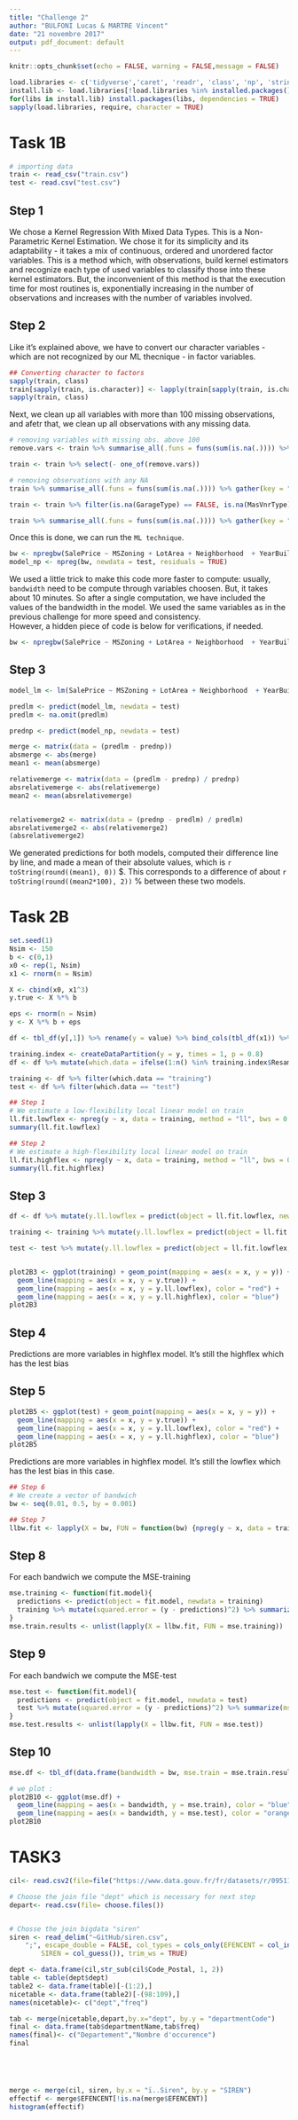 ```yaml
---
title: "Challenge 2"
author: "BULFONI Lucas & MARTRE Vincent"
date: "21 novembre 2017"
output: pdf_document: default
---
```




```r
knitr::opts_chunk$set(echo = FALSE, warning = FALSE,message = FALSE)
```

```r
load.libraries <- c('tidyverse','caret', 'readr', 'class', 'np', 'stringr', 'knitr')
install.lib <- load.libraries[!load.libraries %in% installed.packages()]
for(libs in install.lib) install.packages(libs, dependencies = TRUE)
sapply(load.libraries, require, character = TRUE)
```


# Task 1B

```r
# importing data
train <- read_csv("train.csv")
test <- read.csv("test.csv")
```

## Step 1

We chose a Kernel Regression With Mixed Data Types. This is a Non-Parametric Kernel Estimation. We chose it for its simplicity and its adaptability - it takes a mix of continuous, ordered and unordered factor variables.  This is a method which, with observations, build kernel estimators and recognize each type of used variables to classify those into these kernel estimators.  But, the inconvenient of this method is that the execution time for most routines is, exponentially increasing in the number of observations and increases with the number of variables involved.

## Step 2

Like it's explained above, we have to convert our character variables - which are not recognized by our ML thecnique - in factor variables.

```r
## Converting character to factors 
sapply(train, class)
train[sapply(train, is.character)] <- lapply(train[sapply(train, is.character)], as.factor)
sapply(train, class)
```

Next, we clean up all variables with more than 100 missing observations, and afetr that, we clean up all observations with any missing data.

```r

# removing variables with missing obs. above 100
remove.vars <- train %>% summarise_all(.funs = funs(sum(is.na(.)))) %>% gather(key = "feature", value = "missing.observations") %>% filter(missing.observations > 100) %>% select(feature) %>% unlist

train <- train %>% select(- one_of(remove.vars))

# removing observations with any NA
train %>% summarise_all(.funs = funs(sum(is.na(.)))) %>% gather(key = "feature", value = "missing.observations") %>% filter(missing.observations > 0)

train <- train %>% filter(is.na(GarageType) == FALSE, is.na(MasVnrType) == FALSE, is.na(BsmtFinType2) == FALSE, is.na(BsmtExposure) == FALSE, is.na(Electrical) == FALSE)

train %>% summarise_all(.funs = funs(sum(is.na(.)))) %>% gather(key = "feature", value = "missing.observations") %>% filter(missing.observations > 0)
```

Once this is done, we can run the `ML technique`.

```r
bw <- npregbw(SalePrice ~ MSZoning + LotArea + Neighborhood  + YearBuilt + OverallQual, data = train, bws=c(0.732623, 4366.52, 0.5143274, 2.216515, 0.4687656),bandwidth.compute = FALSE)
model_np <- npreg(bw, newdata = test, residuals = TRUE)
```

We used a little trick to make this code more faster to compute: usually, `bandwidth` need to be compute through variables choosen. But, it takes about 10 minutes. So after a single computation, we have included the values of the bandwidth in the model. We used the same variables as in the previous challenge for more speed and consistency.  
However, a hidden piece of code is below for verifications, if needed.

```r
bw <- npregbw(SalePrice ~ MSZoning + LotArea + Neighborhood  + YearBuilt + OverallQual, data = train, bandwidth.compute = TRUE)
```


## Step 3

```r
model_lm <- lm(SalePrice ~ MSZoning + LotArea + Neighborhood  + YearBuilt + OverallQual, data = train)

predlm <- predict(model_lm, newdata = test)
predlm <- na.omit(predlm)
```

```r
prednp <- predict(model_np, newdata = test)
```

```r
merge <- matrix(data = (predlm - prednp))
absmerge <- abs(merge)
mean1 <- mean(absmerge)

relativemerge <- matrix(data = (predlm - prednp) / prednp)
absrelativemerge <- abs(relativemerge)
mean2 <- mean(absrelativemerge)


relativemerge2 <- matrix(data = (prednp - predlm) / predlm)
absrelativemerge2 <- abs(relativemerge2)
(absrelativemerge2)
```

We generated predictions for both models, computed their difference line by line, and made a mean of their absolute values, which is `r toString(round((mean1), 0))` $. This corresponds to a difference of about `r toString(round((mean2*100), 2))` % between these two models.


# Task 2B
```r


set.seed(1)
Nsim <- 150
b <- c(0,1)
x0 <- rep(1, Nsim)
x1 <- rnorm(n = Nsim)

X <- cbind(x0, x1^3)
y.true <- X %*% b

eps <- rnorm(n = Nsim)
y <- X %*% b + eps

df <- tbl_df(y[,1]) %>% rename(y = value) %>% bind_cols(tbl_df(x1)) %>% rename(x = value) %>% bind_cols(tbl_df(y.true[,1])) %>% rename(y.true = value)

training.index <- createDataPartition(y = y, times = 1, p = 0.8)
df <- df %>% mutate(which.data = ifelse(1:n() %in% training.index$Resample1, "training", "test"))

training <- df %>% filter(which.data == "training")
test <- df %>% filter(which.data == "test")
```

```r
## Step 1
# We estimate a low-flexibility local linear model on train
ll.fit.lowflex <- npreg(y ~ x, data = training, method = "ll", bws = 0.5)
summary(ll.fit.lowflex)
```

```r
## Step 2
# We estimate a high-flexibility local linear model on train
ll.fit.highflex <- npreg(y ~ x, data = training, method = "ll", bws = 0.01)
summary(ll.fit.highflex)
```
## Step 3
```r
df <- df %>% mutate(y.ll.lowflex = predict(object = ll.fit.lowflex, newdata = df), y.ll.highflex = predict(object = ll.fit.highflex, newdata = df))

training <- training %>% mutate(y.ll.lowflex = predict(object = ll.fit.lowflex, newdata = training), y.ll.highflex = predict(object = ll.fit.highflex, newdata = training))

test <- test %>% mutate(y.ll.lowflex = predict(object = ll.fit.lowflex, newdata = test), y.ll.highflex = predict(object = ll.fit.highflex, newdata = test))


plot2B3 <- ggplot(training) + geom_point(mapping = aes(x = x, y = y)) + 
  geom_line(mapping = aes(x = x, y = y.true)) + 
  geom_line(mapping = aes(x = x, y = y.ll.lowflex), color = "red") + 
  geom_line(mapping = aes(x = x, y = y.ll.highflex), color = "blue")
plot2B3
```
## Step 4
Predictions are more variables in highflex model.
It's still the highflex which has the lest bias

## Step 5
```r

plot2B5 <- ggplot(test) + geom_point(mapping = aes(x = x, y = y)) + 
  geom_line(mapping = aes(x = x, y = y.true)) + 
  geom_line(mapping = aes(x = x, y = y.ll.lowflex), color = "red") + 
  geom_line(mapping = aes(x = x, y = y.ll.highflex), color = "blue")
plot2B5
```
Predictions are more variables in highflex model.
It's still the lowflex which has the lest bias in this case.


```r
## Step 6
# We create a vector of bandwich 
bw <- seq(0.01, 0.5, by = 0.001)

```

```r
## Step 7
llbw.fit <- lapply(X = bw, FUN = function(bw) {npreg(y ~ x, data = training, method = "ll", bws = bw)})
```
## Step 8
For each bandwich we compute the MSE-training
```r
mse.training <- function(fit.model){
  predictions <- predict(object = fit.model, newdata = training)
  training %>% mutate(squared.error = (y - predictions)^2) %>% summarize(mse = mean(squared.error))
}
mse.train.results <- unlist(lapply(X = llbw.fit, FUN = mse.training))
```
## Step 9
For each bandwich we compute the MSE-test
```r
mse.test <- function(fit.model){
  predictions <- predict(object = fit.model, newdata = test)
  test %>% mutate(squared.error = (y - predictions)^2) %>% summarize(mse = mean(squared.error))
}
mse.test.results <- unlist(lapply(X = llbw.fit, FUN = mse.test))
```
## Step 10
```r
mse.df <- tbl_df(data.frame(bandwidth = bw, mse.train = mse.train.results, mse.test = mse.test.results))

# we plot :
plot2B10 <- ggplot(mse.df) + 
  geom_line(mapping = aes(x = bandwidth, y = mse.train), color = "blue") +
  geom_line(mapping = aes(x = bandwidth, y = mse.test), color = "orange")
plot2B10
```





# TASK3

```r

cil<- read.csv2(file=file("https://www.data.gouv.fr/fr/datasets/r/09511ebe-ebba-4724-9868-2ce5a64e5171"))

# Choose the join file "dept" which is necessary for next step
depart<- read.csv(file= choose.files())


# Chosse the join bigdata "siren"
siren <- read_delim("~GitHub/siren.csv", 
    ";", escape_double = FALSE, col_types = cols_only(EFENCENT = col_integer(), 
        SIREN = col_guess()), trim_ws = TRUE)

```

```r

dept <- data.frame(cil,str_sub(cil$Code_Postal, 1, 2))
table <- table(dept$dept)
table2 <- data.frame(table)[-(1:2),]
nicetable <- data.frame(table2)[-(98:109),]
names(nicetable)<- c("dept","freq")

tab <- merge(nicetable,depart,by.x="dept", by.y = "departmentCode")
final <- data.frame(tab$departmentName,tab$freq)
names(final)<- c("Departement","Nombre d'occurence")
final





merge <- merge(cil, siren, by.x = "ï..Siren", by.y = "SIREN")
effectif <- merge$EFENCENT[!is.na(merge$EFENCENT)]
histogram(effectif)



```